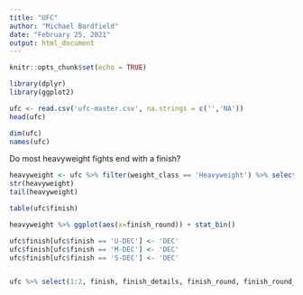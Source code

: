 ```yaml
---
title: "UFC"
author: "Michael Bardfield"
date: "February 25, 2021"
output: html_document
---
```


```r
knitr::opts_chunk$set(echo = TRUE)
```

```r
library(dplyr)
library(ggplot2)
```

```r
ufc <- read.csv('ufc-master.csv', na.strings = c('','NA'))
head(ufc)

dim(ufc)
names(ufc)


```

Do most heavyweight fights end with a finish?
```r
heavyweight <- ufc %>% filter(weight_class == 'Heavyweight') %>% select(1:2, finish, finish_details, finish_round, finish_round_time, date)
str(heavyweight)
tail(heavyweight)

table(ufc$finish)

heavyweight %>% ggplot(aes(x=finish_round)) + stat_bin()

ufc$finish[ufc$finish == 'U-DEC'] <- 'DEC'
ufc$finish[ufc$finish == 'M-DEC'] <- 'DEC'
ufc$finish[ufc$finish == 'S-DEC'] <- 'DEC'


ufc %>% select(1:2, finish, finish_details, finish_round, finish_round_time, date, weight_class) %>% filter(weight_class != 'Catch Weight') %>%  filter(finish != 'DQ' & finish != 'Overturned') %>% ggplot(aes(x=finish)) + geom_bar(stat = 'count') + facet_wrap(~weight_class) + theme(axis.text.x = element_text(angle = 45, hjust = 1, size = 8))
```


